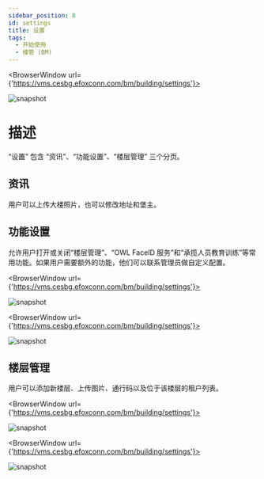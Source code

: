 ---
sidebar_position: 8
id: settings
title: 设置
tags:
  - 开始使用
  - 楼管 (BM)
---


<BrowserWindow url={'https://vms.cesbg.efoxconn.com/bm/building/settings'}>

![snapshot](../../assets/bm/bm-settings-info-zh-hant.png)

</BrowserWindow>

# 描述

“设置” 包含 “资讯”、“功能设置”、“楼层管理” 三个分页。

## 资讯

用户可以上传大楼照片，也可以修改地址和堡主。

## 功能设置

允许用户打开或关闭“楼层管理”、“OWL FaceID 服务”和“承揽人员教育训练”等常用功能。如果用户需要额外的功能，他们可以联系管理员做自定义配置。

<BrowserWindow url={'https://vms.cesbg.efoxconn.com/bm/building/settings'}>

![snapshot](../../assets/bm/bm-settings-functions-zh-hant.png)

</BrowserWindow>

<BrowserWindow url={'https://vms.cesbg.efoxconn.com/bm/building/settings'}>

![snapshot](../../assets/bm/bm-settings-functions-customized-zh-hant.png)

</BrowserWindow>

## 楼层管理

用户可以添加新楼层、上传图片、通行码以及位于该楼层的租户列表。

<BrowserWindow url={'https://vms.cesbg.efoxconn.com/bm/building/settings'}>

![snapshot](../../assets/bm/bm-settings-floor-planner-zh-hant.png)

</BrowserWindow>

<BrowserWindow url={'https://vms.cesbg.efoxconn.com/bm/building/settings'}>

![snapshot](../../assets/bm/bm-settings-floor-zh-hant.png)

</BrowserWindow>
